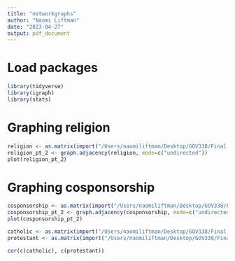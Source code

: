 ```yaml
---
title: "networkgraphs"
author: "Naomi Liftman"
date: "2023-04-27"
output: pdf_document
---
```

# Load packages
```r
library(tidyverse)
library(igraph)
library(stats)
```

# Graphing religion
```r
religion <- as.matrix(import("/Users/naomiliftman/Desktop/GOV338/Final Project/Final Datasets/first models/matrix_religion_117.csv"))
religion_pt_2 <- graph.adjacency(religion, mode=c("undirected"))
plot(religion_pt_2)
```
# Graphing cosponsorship
```r
cosponsorship <- as.matrix(import("/Users/naomiliftman/Desktop/GOV338/Final Project/Final Datasets/first models/adjacency_cospons_117.csv"))
cosponsorship_pt_2 <- graph.adjacency(cosponsorship, mode=c("undirected"))
plot(cosponsorship_pt_2)
```

```r
catholic <- as.matrix(import("/Users/naomiliftman/Desktop/GOV338/Final Project/catholic_117.csv"))
protestant <- as.matrix(import("/Users/naomiliftman/Desktop/GOV338/Final Project/protestant_117.csv"))
```



```r
cor(c(catholic), c(protestant))
```








